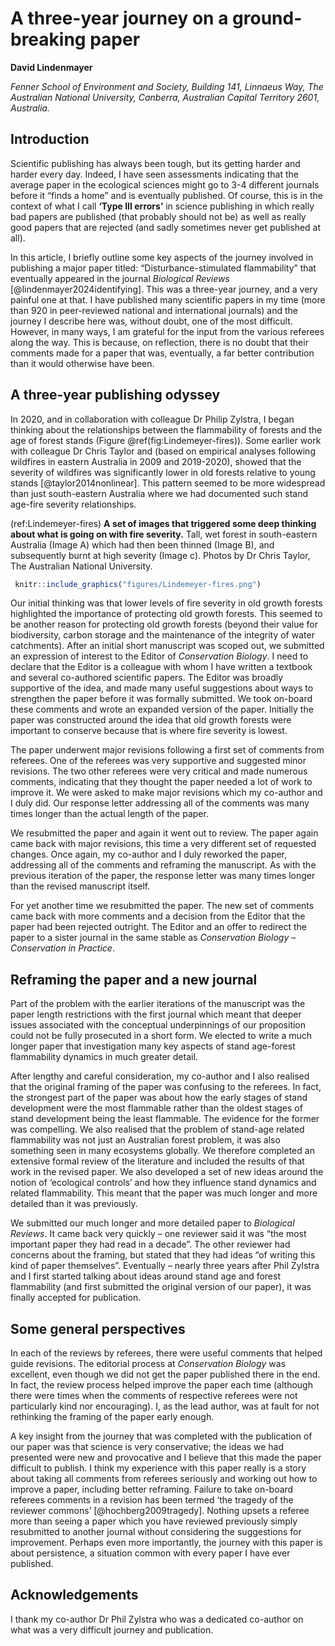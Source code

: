 # A three-year journey on a ground-breaking paper {#Lindenmayer}


**David Lindenmayer**

*Fenner School of Environment and Society, Building 141, Linnaeus Way, The Australian National University, Canberra, Australian Capital Territory 2601, Australia.*

## Introduction 
Scientific publishing has always been tough, but its getting harder and harder every day. Indeed, I have seen assessments indicating that the average paper in the ecological sciences might go to 3-4 different journals before it “finds a home” and is eventually published. Of course, this is in the context of what I call **'Type III errors'** in science publishing in which really bad papers are published (that probably should not be) as well as really good papers that are rejected (and sadly sometimes never get published at all). 

In this article, I briefly outline some key aspects of the journey involved in publishing a major paper titled: “Disturbance-stimulated flammability” that eventually appeared in the journal *Biological Reviews* [@lindenmayer2024identifying]. This was a three-year journey, and a very painful one at that. I have published many scientific papers in my time (more than 920 in peer-reviewed national and international journals) and the journey I describe here was, without doubt, one of the most difficult. However, in many ways, I am grateful for the input from the various referees along the way. This is because, on reflection, there is no doubt that their comments made for a paper that was, eventually, a far better contribution than it would otherwise have been. 


## A three-year publishing odyssey 
In 2020, and in collaboration with colleague Dr Philip Zylstra, I began thinking about the relationships between the flammability of forests and the age of forest stands (Figure \@ref(fig:Lindemeyer-fires)). Some earlier work with colleague Dr Chris Taylor and (based on empirical analyses following wildfires in eastern Australia in 2009 and 2019-2020), showed that the severity of wildfires was significantly lower in old forests relative to young stands [@taylor2014nonlinear]. This pattern seemed to be more widespread than just south-eastern Australia where we had documented such stand age-fire severity relationships. 


(ref:Lindemeyer-fires) **A set of images that triggered some deep thinking about what is going on with fire severity.** Tall, wet forest in south-eastern Australia (Image A) which had then been thinned (Image B), and subsequently burnt at high severity (Image c). Photos by Dr Chris Taylor, The Australian National University.

```{r Lindemeyer-fires, echo=FALSE, out.width = '85%', fig.cap="(ref:Lindemeyer-fires)"}
 knitr::include_graphics("figures/Lindemeyer-fires.png")
```




Our initial thinking was that lower levels of fire severity in old growth forests highlighted the importance of protecting old growth forests. This seemed to be another reason for protecting old growth forests (beyond their value for biodiversity, carbon storage and the maintenance of the integrity of water catchments). After an initial short manuscript was scoped out, we submitted an expression of interest to the Editor of *Conservation Biology*. I need to declare that the Editor is a colleague with whom I have written a textbook and several co-authored scientific papers. The Editor was broadly supportive of the idea, and made many useful suggestions about ways to strengthen the paper before it was formally submitted. We took on-board these comments and wrote an expanded version of the paper. Initially the paper was constructed around the idea that old growth forests were important to conserve because that is where fire severity is lowest. 

The paper underwent major revisions following a first set of comments from referees. One of the referees was very supportive and suggested minor revisions. The two other referees were very critical and made numerous comments, indicating that they thought the paper needed a lot of work to improve it. We were asked to make major revisions which my co-author and I duly did. Our response letter addressing all of the comments was many times longer than the actual length of the paper. 

We resubmitted the paper and again it went out to review. The paper again came back with major revisions, this time a very different set of requested changes. Once again, my co-author and I duly reworked the paper, addressing all of the comments and reframing the manuscript. As with the previous iteration of the paper, the response letter was many times longer than the revised manuscript itself. 

For yet another time we resubmitted the paper. The new set of comments came back with more comments and a decision from the Editor that the paper had been rejected outright. The Editor and an offer to redirect the paper to a sister journal in the same stable as *Conservation Biology* – *Conservation in Practice*. 

## Reframing the paper and a new journal

Part of the problem with the earlier iterations of the manuscript was the paper length restrictions with the first journal which meant that deeper issues associated with the conceptual underpinnings of our proposition could not be fully prosecuted in a short form. We elected to write a much longer paper that investigation many key aspects of stand age-forest flammability dynamics in much greater detail.

After lengthy and careful consideration, my co-author and I also realised that the original framing of the paper was confusing to the referees. In fact, the strongest part of the paper was about how the early stages of stand development were the most flammable rather than the oldest stages of stand development being the least flammable. The evidence for the former was compelling. We also realised that the problem of stand-age related flammability was not just an Australian forest problem, it was also something seen in many ecosystems globally. We therefore completed an extensive formal review of the literature and included the results of that work in the revised paper. We also developed a set of new ideas around the notion of 'ecological controls' and how they influence stand dynamics and related flammability. This meant that the paper was much longer and more detailed than it was previously. 

We submitted our much longer and more detailed paper to *Biological Reviews*. It came back very quickly – one reviewer said it was “the most important paper they had read in a decade”. The other reviewer had concerns about the framing, but stated that they had ideas “of writing this kind of paper themselves”. Eventually – nearly three years after Phil Zylstra and I first started talking about ideas around stand age and forest flammability (and first submitted the original version of our paper), it was finally accepted for publication. 

## Some general perspectives

In each of the reviews by referees, there were useful comments that helped guide revisions. The editorial process at *Conservation Biology* was excellent, even though we did not get the paper published there in the end. In fact, the review process helped improve the paper each time (although there were times when the comments of respective referees were not particularly kind nor encouraging). I, as the lead author, was at fault for not rethinking the framing of the paper early enough. 

A key insight from the journey that was completed with the publication of our paper was that science is very conservative; the ideas we had presented were new and provocative and I believe that this made the paper difficult to publish. I think my experience with this paper really is a story about taking all comments from referees seriously and working out how to improve a paper, including better reframing. Failure to take on-board referees comments in a revision has been termed 'the tragedy of the reviewer commons' [@hochberg2009tragedy]. Nothing upsets a referee more than seeing a paper which you have reviewed previously simply resubmitted to another journal without considering the suggestions for improvement. Perhaps even more importantly, the journey with this paper is about persistence, a situation common with every paper I have ever published. 

## Acknowledgements 
I thank my co-author Dr Phil Zylstra who was a dedicated co-author on what was a very difficult journey and publication. 


